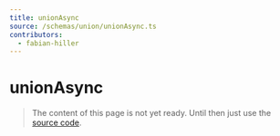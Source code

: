 ```yaml
---
title: unionAsync
source: /schemas/union/unionAsync.ts
contributors:
  - fabian-hiller
---
```


# unionAsync

> The content of this page is not yet ready. Until then just use the [source code](https://github.com/fabian-hiller/valibot/blob/main/library/src/schemas/union/unionAsync.ts).
